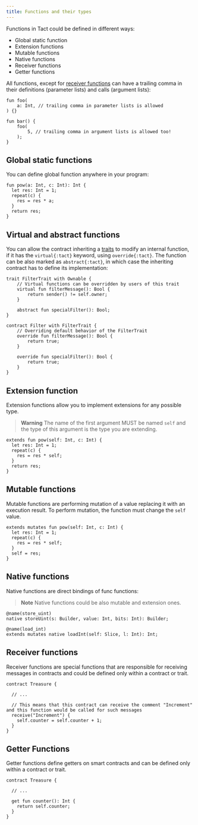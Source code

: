 ```yaml
---
title: Functions and their types
---
```


Functions in Tact could be defined in different ways:

- Global static function
- Extension functions
- Mutable functions
- Native functions
- Receiver functions
- Getter functions

All functions, except for [receiver functions](#receiver-functions) can have a trailing comma in their definitions (parameter lists) and calls (argument lists):

```tact
fun foo(
    a: Int, // trailing comma in parameter lists is allowed
) {}

fun bar() {
    foo(
        5, // trailing comma in argument lists is allowed too!
    );
}
```

## Global static functions

You can define global function anywhere in your program:

```tact
fun pow(a: Int, c: Int): Int {
  let res: Int = 1;
  repeat(c) {
    res = res * a;
  }
  return res;
}
```

## Virtual and abstract functions

You can allow the contract inheriting a [traits](/book/types#traits) to modify an internal function, if it has the `virtual{:tact}` keyword, using `override{:tact}`. The function can be also marked as `abstract{:tact}`, in which case the inheriting contract has to define its implementation:

```tact
trait FilterTrait with Ownable {
    // Virtual functions can be overridden by users of this trait
    virtual fun filterMessage(): Bool {
        return sender() != self.owner;
    }

    abstract fun specialFilter(): Bool;
}

contract Filter with FilterTrait {
    // Overriding default behavior of the FilterTrait
    override fun filterMessage(): Bool {
        return true;
    }

    override fun specialFilter(): Bool {
        return true;
    }
}
```

## Extension function

Extension functions allow you to implement extensions for any possible type.

> **Warning**
> The name of the first argument MUST be named `self` and the type of this argument is the type you are extending.

```tact
extends fun pow(self: Int, c: Int) {
  let res: Int = 1;
  repeat(c) {
    res = res * self;
  }
  return res;
}
```

## Mutable functions

Mutable functions are performing mutation of a value replacing it with an execution result. To perform mutation, the function must change the `self` value.

```tact
extends mutates fun pow(self: Int, c: Int) {
  let res: Int = 1;
  repeat(c) {
    res = res * self;
  }
  self = res;
}
```

## Native functions

Native functions are direct bindings of func functions:

> **Note**
> Native functions could be also mutable and extension ones.

```tact
@name(store_uint)
native storeUint(s: Builder, value: Int, bits: Int): Builder;

@name(load_int)
extends mutates native loadInt(self: Slice, l: Int): Int;
```

## Receiver functions

Receiver functions are special functions that are responsible for receiving messages in contracts and could be defined only within a contract or trait.

```tact
contract Treasure {

  // ...
  
  // This means that this contract can receive the comment "Increment" and this function would be called for such messages
  receive("Increment") {
    self.counter = self.counter + 1;
  }
}
```

## Getter Functions

Getter functions define getters on smart contracts and can be defined only within a contract or trait.

```tact
contract Treasure {

  // ...
  
  get fun counter(): Int {
    return self.counter;
  }
}
```
